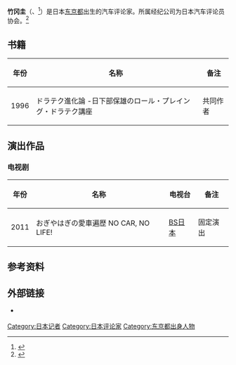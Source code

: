 {{refimprove|time=2016-03-30T23:43:39+00:00}}
{{Infobox person
| name             = 竹冈圭
| image            = 
| caption          = 
| native_name      = 竹岡 圭
| native_name_lang = ja
| birth_name       = 
| birth_date       = {{Birth date and age|1969|3|30}}
| birth_place      = {{JPN}}[[东京都|东京都]]
| nationality      = 日本人
| alias            = 
| death_date       =
| education        = 
| occupation       = 汽车评论家
| years_active     = 
| agent            = 
| home_town        = 
| known_for        = 
| height           = {{height|m=1.62}}
| relatives        = 
| death_place      = 
| spouse           = 
| awards           = 
| website          = 
}}
'''竹冈圭'''（{{lang-ja|たけおか けい}}、{{bd|1969年|3月30日|catIdx=Takeoka Kei}}<ref>{{cite web|url=http://cbbrunch.hp.infoseek.co.jp/keiplof.htm |title=[1] |language=ja |accessdate=2016年3月31日 |deadurl=yes |archiveurl=https://web.archive.org/web/20081102213626/http://cbbrunch.hp.infoseek.co.jp/keiplof.htm |archivedate=2008年11月2日 }}</ref>）是日本[[东京都|东京都]]出生的汽车评论家。所属经纪公司为日本汽车评论员协会。<ref>{{cite web|url=http://www.ajaj.gr.jp/l_name/index.htm |title=[2] |language=ja |accessdate=2016年3月31日 |deadurl=yes |archiveurl=https://web.archive.org/web/20091215220110/http://www.ajaj.gr.jp/l_name/index.htm |archivedate=2009年12月15日 }}</ref>

==书籍==
{|class="wikitable"
|-
! 年份
! 名称
! 备注
|-
| 1996 || ドラテク進化論 -日下部保雄のロール・プレイング・ドラテク講座 || 共同作者
|}

==演出作品==
===电视剧===
{|class="wikitable"
|-
! 年份
! 名称
! 电视台
! 备注
|-
| 2011 || おぎやはぎの愛車遍歴 NO CAR, NO LIFE! || [[BS日本|BS日本]] || 固定演出
|}

==参考资料==
{{reflist}}

==外部链接==
*{{official website|http://www.p-jinriki.com/talent/takeokakei/}} {{ja icon}}

{{DEFAULTSORT:Takeoka, Kei}}
[[Category:日本记者|Category:日本记者]]
[[Category:日本评论家|Category:日本评论家]]
[[Category:东京都出身人物|Category:东京都出身人物]]
